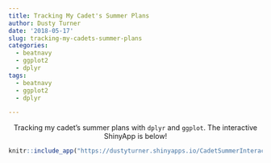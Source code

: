```yaml
---
title: Tracking My Cadet's Summer Plans
author: Dusty Turner
date: '2018-05-17'
slug: tracking-my-cadets-summer-plans
categories:
  - beatnavy
  - ggplot2
  - dplyr
tags:
  - beatnavy
  - ggplot2
  - dplyr

---
```

<!-- runtime: shiny -->
<center>
Tracking my cadet's summer plans with `dplyr` and `ggplot`.  The interactive ShinyApp is below! 
```r
knitr::include_app("https://dustyturner.shinyapps.io/CadetSummerInteractive/", height = "1200px")
```
</center>


<!-- ```{r setup, include=FALSE} -->
<!-- knitr::opts_chunk$set(echo = TRUE) -->
<!-- ``` -->

<!-- ```{r message=FALSE, warning=FALSE, include=FALSE, paged.print=FALSE} -->
<!-- library(lubridate) -->
<!-- library(tidyverse) -->
<!-- library(skimr) -->
<!-- library(stringr) -->
<!-- library(shiny) -->
<!-- travel = read_csv("CadetTravel.csv") -->
<!-- # travel = read_csv(file.choose()) -->

<!-- ctravel = travel %>% -->
<!--   mutate(Name = word(Name, 1)) %>% -->
<!--   mutate(Begin = as.Date(strptime(travel$Begin, format = "%d-%b"))) %>% -->
<!--   mutate(End = as.Date(strptime(travel$End, format = "%d-%b"))) %>% -->
<!--   mutate(Labeller = Begin - ((Begin-End)/2)) %>% -->
<!--   mutate(length = nchar(Name)) %>% -->
<!--   filter(Event!="Leave", Event!="Work") %>% -->
<!--   group_by(Name) %>% -->
<!--   mutate(Early = min(Begin)) %>% -->
<!--   arrange(Early) -->


<!-- ``` -->


<!-- ```{r, echo=FALSE} -->
<!-- ui = fluidPage( -->

<!--   sliderInput("Date", label = "Date:", -->
<!--               min = as.Date("2018-05-07"), max = as.Date("2018-08-15"), value = today(), step = 1), -->
<!--   plotOutput("newplot") -->


<!-- ) -->

<!-- server = function(input,output) { -->
<!--   plot = reactive({ -->
<!-- # renderPlot(height = 1000,{ -->

<!--   trav =  ctravel %>% -->
<!--   ggplot(aes(x=Begin, y = fct_reorder(farewell$Presenter, farewell$TimeStart))) + -->
<!--   ggplot(aes(x=Begin, y = fct_reorder(ctravel$Name,ctravel$Early, desc = TRUE))) + -->
<!--   geom_segment(aes(x=Begin, xend=End, yend=Name, color = Event),size=12) + -->
<!--   geom_text(aes(label = Event, x=Labeller), size = 2.5) + -->
<!--   geom_vline(xintercept=input$Date) + -->
<!--   theme(legend.position = "none") + -->
<!--   xlab("Date") + -->
<!--   ylab("Cadet") + -->
<!--   ggtitle("Where Are Our Cadets?!") + -->
<!--   # theme_light() + -->
<!--   theme(legend.position="none") + -->
<!--     theme(axis.text=element_text(size=20), -->
<!--         axis.title=element_text(size=14,face="bold")) -->
<!--   return(trav) -->
<!--   }) -->

<!--   output$newplot = renderPlot(plot) -->

<!--   } -->

<!-- shinyApp(ui = ui, server = server) -->
<!-- ``` -->


